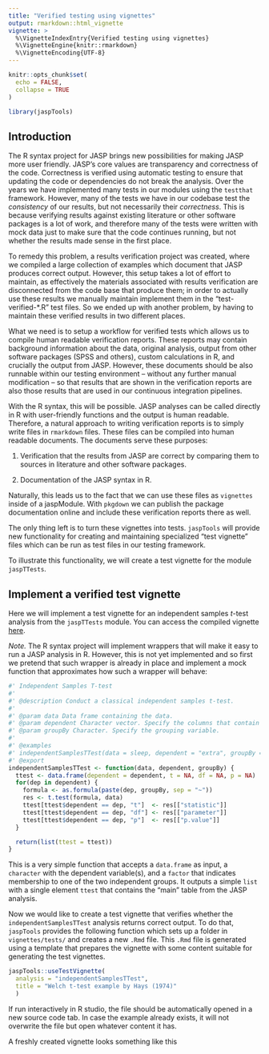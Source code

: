 ```yaml
---
title: "Verified testing using vignettes"
output: rmarkdown::html_vignette
vignette: >
  %\VignetteIndexEntry{Verified testing using vignettes}
  %\VignetteEngine{knitr::rmarkdown}
  %\VignetteEncoding{UTF-8}
---
```


```r
knitr::opts_chunk$set(
  echo = FALSE,
  collapse = TRUE
)
```

```r
library(jaspTools)
```

## Introduction

The R syntax project for JASP brings new possibilities for making JASP more user friendly. JASP's core values are transparency and correctness of the code. Correctness is verified using automatic testing to ensure that updating the code or dependencies do not break the analysis. Over the years we have implemented many tests in our modules using the `testthat` framework. However, many of the tests we have in our codebase test the *consistency* of our results, but not necessarily their *correctness*. This is because verifying results against existing literature or other software packages is a lot of work, and therefore many of the tests were written with mock data just to make sure that the code continues running, but not whether the results made sense in the first place.

To remedy this problem, a results verification project was created, where we compiled a large collection of examples which document that JASP produces correct output. However, this setup takes a lot of effort to maintain, as effectively the materials associated with results verification are disconnected from the code base that produce them; in order to actually use these results we manually maintain implement them in the "test-verified-*.R" test files. So we ended up with another problem, by having to maintain these verified results in two different places.

What we need is to setup a workflow for verified tests which allows us to compile human readable verification reports. These reports may contain background information about the data, original analysis, output from other software packages (SPSS and others), custom calculations in R, and crucially the output from JASP. However, these documents should be also runnable within our testing environment -- without any further manual modification -- so that results that are shown in the verification reports are also those results that are used in our continuous integration pipelines.

With the R syntax, this will be possible. JASP analyses can be called directly in R with user-friendly functions and the output is human readable. Therefore, a natural approach to writing verification reports is to simply write files in `rmarkdown` files. These files can be compiled into human readable documents. The documents serve these purposes:

1. Verification that the results from JASP are correct by comparing them to sources in literature and other software packages.

2. Documentation of the JASP syntax in R.

Naturally, this leads us to the fact that we can use these files as `vignettes` inside of a jaspModule. With `pkgdown` we can publish the package documentation online and include these verification reports there as well.

The only thing left is to turn these vignettes into tests. `jaspTools` will provide new functionality for creating and maintaining specialized "test vignette" files which can be run as test files in our testing framework.

To illustrate this functionality, we will create a test vignette for the module `jaspTTests`.

## Implement a verified test vignette

Here we will implement a test vignette for an independent samples $t$-test analysis from the `jaspTTests` module. You can access the compiled vignette [here](https://kucharssim.github.io/jaspTTests/articles/tests/independentsamplesttest-welch-t-test-example-by-hays-1974.html).

*Note.* The R syntax project will implement wrappers that will make it easy to run a JASP analysis in R. However, this is not yet implemented and so first we pretend that such wrapper is already in place and implement a mock function that approximates how such a wrapper will behave:

```r
#' Independent Samples T-test
#'
#' @description Conduct a classical independent samples t-test.
#'
#' @param data Data frame containing the data.
#' @param dependent Character vector. Specify the columns that contain the dependent variable.
#' @param groupBy Character. Specify the grouping variable.
#'
#' @examples
#' independentSamplesTTest(data = sleep, dependent = "extra", groupBy = "group")
#' @export
independentSamplesTTest <- function(data, dependent, groupBy) {
  ttest <- data.frame(dependent = dependent, t = NA, df = NA, p = NA)
  for(dep in dependent) {
    formula <- as.formula(paste(dep, groupBy, sep = "~"))
    res <- t.test(formula, data)
    ttest[ttest$dependent == dep, "t"]  <- res[["statistic"]]
    ttest[ttest$dependent == dep, "df"] <- res[["parameter"]]
    ttest[ttest$dependent == dep, "p"]  <- res[["p.value"]]
  }

  return(list(ttest = ttest))
}
```

This is a very simple function that accepts a `data.frame` as input, a `character` with the dependent variable(s), and a `factor` that indicates membership to one of the two independent groups. It outputs a simple `list` with a single element `ttest` that contains the "main" table from the JASP analysis.

Now we would like to create a test vignette that verifies whether the `independentSamplesTTest` analysis returns correct output. To do that, `jaspTools` provides the following function which sets up a folder in `vignettes/tests/` and creates a new `.Rmd` file. This `.Rmd` file is generated using a template that prepares the vignette with some content suitable for generating the test vignettes.

```r
jaspTools::useTestVignette(
  analysis = "independentSamplesTTest", 
  title = "Welch t-test example by Hays (1974)"
  )
```

If run interactively in R studio, the file should be automatically opened in a new source code tab. In case the example already exists, it will not overwrite the file but open whatever content it has.

A freshly created vignette looks something like this

